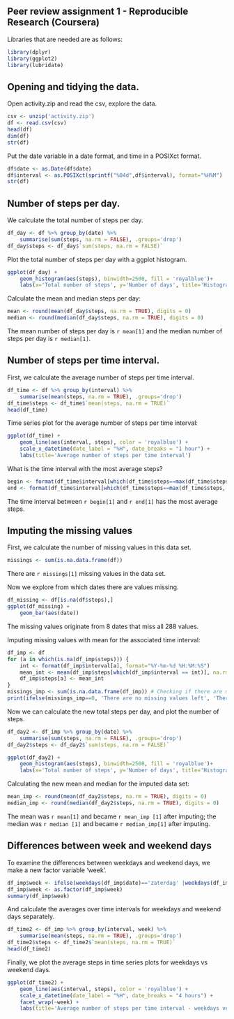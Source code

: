 Peer review assignment 1 - Reproducible Research (Coursera)
-----------------------------------------------------------

Libraries that are needed are as follows:
```r
library(dplyr)
library(ggplot2)
library(lubridate)
```

## Opening and tidying the data.
Open activity.zip and read the csv, explore the data.
```r
csv <- unzip('activity.zip')
df <- read.csv(csv)
head(df)
dim(df)
str(df)
```

Put the date variable in a date format, and time in a POSIXct format.
```r
df$date <- as.Date(df$date)
df$interval <- as.POSIXct(sprintf("%04d",df$interval), format="%H%M") 
str(df)
```

## Number of steps per day.
We calculate the total number of steps per day.
```r
df_day <- df %>% group_by(date) %>% 
    summarise(sum(steps, na.rm = FALSE), .groups='drop')
df_day$steps <- df_day$`sum(steps, na.rm = FALSE)`
```

Plot the total number of steps per day with a ggplot histogram.
```r
ggplot(df_day) +
    geom_histogram(aes(steps), binwidth=2500, fill = 'royalblue')+
    labs(x='Total number of steps', y='Number of days', title='Histogram of total number of steps')
```

Calculate the mean and median steps per day:
```r
mean <- round(mean(df_day$steps, na.rm = TRUE), digits = 0)
median <- round(median(df_day$steps, na.rm = TRUE), digits = 0)
```
The mean number of steps per day is `r mean[1]` and the median number of steps per day is `r median[1]`.

## Number of steps per time interval.
First, we calculate the average number of steps per time interval.
```r
df_time <- df %>% group_by(interval) %>% 
    summarise(mean(steps, na.rm = TRUE), .groups='drop')
df_time$steps <- df_time$`mean(steps, na.rm = TRUE)`
head(df_time)
```

Time series plot for the average number of steps per time interval:
```r
ggplot(df_time) +
    geom_line(aes(interval, steps), color = 'royalblue') +
    scale_x_datetime(date_label = "%H", date_breaks = "1 hour") +
    labs(title='Average number of steps per time interval')
```

What is the time interval with the most average steps?
```r
begin <- format(df_time$interval[which(df_time$steps==max(df_time$steps, na.rm = TRUE))], format = "%H:%M")
end <- format(df_time$interval[which(df_time$steps==max(df_time$steps, na.rm = TRUE))]+(5*60), format = "%H:%M")
```
The time interval between `r begin[1]` and `r end[1]` has the most average steps.

## Imputing the missing values
First, we calculate the number of missing values in this data set.
```r
missings <- sum(is.na.data.frame(df))
```
There are `r missings[1]` missing values in the data set.

Now we explore from which dates there are values missing.
```r
df_missing <- df[is.na(df$steps),]
ggplot(df_missing) +
    geom_bar(aes(date))
```

The missing values originate from 8 dates that miss all 288 values.

Imputing missing values with mean for the associated time interval:
```r
df_imp <- df
for (a in which(is.na(df_imp$steps))) {
    int <- format(df_imp$interval[a], format="%Y-%m-%d %H:%M:%S")
    mean_int <- mean(df_imp$steps[which(df_imp$interval == int)], na.rm=TRUE)
    df_imp$steps[a] <- mean_int
}
missings_imp <- sum(is.na.data.frame(df_imp)) # Checking if there are missings left
print(ifelse(missings_imp==0, 'There are no missing values left', 'There are missing values left'))
```
Now we can calculate the new total steps per day, and plot the number of steps.
```r
df_day2 <- df_imp %>% group_by(date) %>% 
    summarise(sum(steps, na.rm = FALSE), .groups='drop')
df_day2$steps <- df_day2$`sum(steps, na.rm = FALSE)`

ggplot(df_day2) +
    geom_histogram(aes(steps), binwidth=2500, fill = 'royalblue')+
    labs(x='Total number of steps', y='Number of days', title='Histogram of total number of steps')
```

Calculating the new mean and median for the imputed data set:
```r
mean_imp <- round(mean(df_day2$steps, na.rm = TRUE), digits = 0)
median_imp <- round(median(df_day2$steps, na.rm = TRUE), digits = 0)
```
The mean was `r mean[1]` and became `r mean_imp [1]` after imputing; the median was `r median [1]` and became `r median_imp[1]` after imputing.

## Differences between week and weekend days
To examine the differences between weekdays and weekend days, we make a new factor variable 'week'.
```r
df_imp$week <- ifelse(weekdays(df_imp$date)=='zaterdag' |weekdays(df_imp$date)=='zondag', 'weekend', 'weekday')
df_imp$week <- as.factor(df_imp$week)
summary(df_imp$week)
```

And calculate the averages over time intervals for weekdays and weekend days separately.
```r
df_time2 <- df_imp %>% group_by(interval, week) %>% 
    summarise(mean(steps, na.rm = TRUE), .groups='drop')
df_time2$steps <- df_time2$`mean(steps, na.rm = TRUE)`
head(df_time2)
```

Finally, we plot the average steps in time series plots for weekdays vs weekend days.
```r
ggplot(df_time2) +
    geom_line(aes(interval, steps), color = 'royalblue') +
    scale_x_datetime(date_label = "%H", date_breaks = "4 hours") +
    facet_wrap(~week) +
    labs(title='Average number of steps per time interval - weekdays versus weekend days')
```
